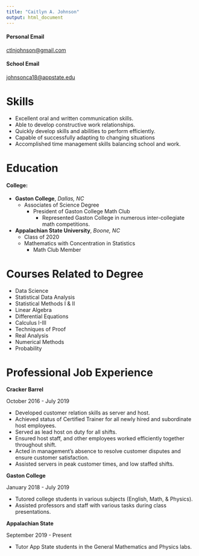 ```yaml
---
title: "Caitlyn A. Johnson"
output: html_document
---
```


#### Personal Email

[ctlnjohnson@gmail.com](https://mail.google.com/mail/u/0/)

#### School Email

[johnsonca18@appstate.edu](https://mail.google.com/mail/u/1/)


# Skills

* Excellent oral and written communication skills.
*	Able to develop constructive work relationships.
*	Quickly develop skills and abilities to perform efficiently.
*	Capable of successfully adapting to changing situations
*	Accomplished time management skills balancing school and work.


# Education

#### College:

* **Gaston College**, *Dallas, NC*
    + Associates of Science Degree
        + President of Gaston College Math Club
            + Represented Gaston College in numerous inter-collegiate math competitions.
            
* **Appalachian State University**, *Boone, NC*
    + Class of 2020
    +	Mathematics with Concentration in Statistics 
        + Math Club Member
        
# Courses Related to Degree

* Data Science
* Statistical Data Analysis
* Statistical Methods I & II
* Linear Algebra
* Differential Equations
* Calculus I-III
* Techniques of Proof
* Real Analysis
* Numerical Methods
* Probability

# Professional Job Experience

**Cracker Barrel**

October 2016 - July 2019

*	Developed customer relation skills as server and host.
*	Achieved status of Certified Trainer for all newly hired and subordinate host employees.
*	Served as lead host on duty for all shifts.
*	Ensured host staff, and other employees worked efficiently together throughout shift.
*	Acted in management’s absence to resolve customer disputes and ensure customer satisfaction.
*	Assisted servers in peak customer times, and low staffed shifts.

**Gaston College**

January 2018 - July 2019

*	Tutored college students in various subjects (English, Math, & Physics).
*	Assisted professors and staff with various tasks during class presentations.  

**Appalachian State**

September 2019 - Present

* Tutor App State students in the General Mathematics and Physics labs.